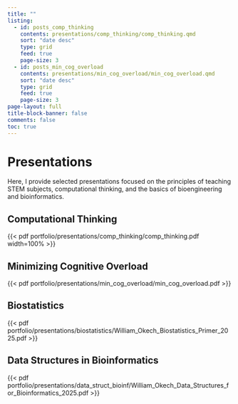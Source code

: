 ```yaml
---
title: ""
listing:
  - id: posts_comp_thinking
    contents: presentations/comp_thinking/comp_thinking.qmd
    sort: "date desc"
    type: grid
    feed: true
    page-size: 3
  - id: posts_min_cog_overload
    contents: presentations/min_cog_overload/min_cog_overload.qmd
    sort: "date desc"
    type: grid
    feed: true
    page-size: 3
page-layout: full
title-block-banner: false
comments: false
toc: true
---
```


# Presentations

Here, I provide selected presentations focused on the principles of teaching STEM subjects, computational thinking, and the basics of bioengineering and bioinformatics.

## Computational Thinking

::: {#posts_comp_thinking}
:::

{{< pdf portfolio/presentations/comp_thinking/comp_thinking.pdf
 width=100% >}}


## Minimizing Cognitive Overload

::: {#posts_min_cog_overload}
:::

{{< pdf portfolio/presentations/min_cog_overload/min_cog_overload.pdf >}}

## Biostatistics

{{< pdf portfolio/presentations/biostatistics/William_Okech_Biostatistics_Primer_2025.pdf >}}

## Data Structures in Bioinformatics

{{< pdf portfolio/presentations/data_struct_bioinf/William_Okech_Data_Structures_for_Bioinformatics_2025.pdf >}}
